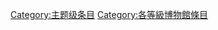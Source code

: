 {{catmore1|[[Wikipedia:博物馆专题|Wikipedia:博物馆专题]]}}
{{Articles by Quality|topic=博物館|project=博物館|format=toc}}
{{CategoryTOC}}
{{emptycat}}

[[Category:主题级条目|Category:主题级条目]]
[[Category:各等級博物館條目|Category:各等級博物館條目]]
